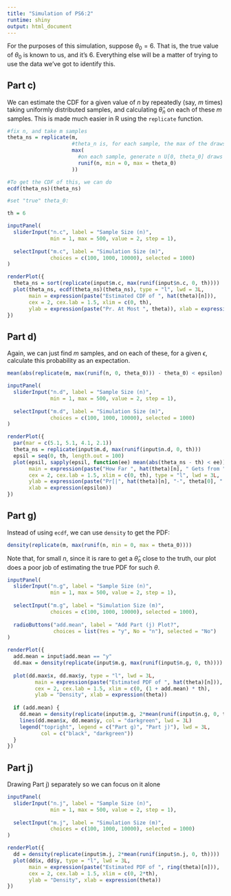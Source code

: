 ```yaml
---
title: "Simulation of PS6:2"
runtime: shiny
output: html_document
---
```


For the purposes of this simulation, suppose $\theta_0 = 6$. That is, the true value of $\theta_0$ is known to us, and it's 6. Everything else will be a matter of trying to use the data we've got to identify this.

## Part c)

We can estimate the CDF for a given value of $n$ by repeatedly (say, $m$ times) taking uniformly distributed samples, and calculating $\hat{\theta}_n$ on each of these $m$ samples. This is made much easier in R using the `replicate` function. 

```r
#fix n, and take m samples
theta_ns = replicate(m, 
                     #theta_n is, for each sample, the max of the draws
                     max(
                       #on each sample, generate n U[0, theta_0] draws
                       runif(n, min = 0, max = theta_0)
                     ))

#To get the CDF of this, we can do
ecdf(theta_ns)(theta_ns)
```


```r
#set "true" theta_0:

th = 6

inputPanel(
  sliderInput("n.c", label = "Sample Size (n)",
              min = 1, max = 500, value = 2, step = 1),
  
  selectInput("m.c", label = "Simulation Size (m)",
              choices = c(100, 1000, 10000), selected = 1000)
)

renderPlot({
  theta_ns = sort(replicate(input$m.c, max(runif(input$n.c, 0, th))))
  plot(theta_ns, ecdf(theta_ns)(theta_ns), type = "l", lwd = 3L, 
       main = expression(paste("Estimated CDF of ", hat(theta)[n])),
       cex = 2, cex.lab = 1.5, xlim = c(0, th),
       ylab = expression(paste("Pr. At Most ", theta)), xlab = expression(theta))
})
```

## Part d)

Again, we can just find $m$ samples, and on each of these, for a given $\epsilon$, calculate this probability as an expectation.

```r
mean(abs(replicate(m, max(runif(n, 0, theta_0))) - theta_0) < epsilon)
```

```r
inputPanel(
  sliderInput("n.d", label = "Sample Size (n)",
              min = 1, max = 500, value = 2, step = 1),
  
  selectInput("m.d", label = "Simulation Size (m)",
              choices = c(100, 1000, 10000), selected = 1000)
)

renderPlot({
  par(mar = c(5.1, 5.1, 4.1, 2.1))
  theta_ns = replicate(input$m.d, max(runif(input$n.d, 0, th)))
  epsil = seq(0, th, length.out = 100)
  plot(epsil, sapply(epsil, function(ee) mean(abs(theta_ns - th) < ee)), 
       main = expression(paste("How Far ", hat(theta)[n], " Gets from ", theta[0])),
       cex = 2, cex.lab = 1.5, xlim = c(0, th), type = "l", lwd = 3L, 
       ylab = expression(paste("Pr[|", hat(theta)[n], "-", theta[0], "|<", epsilon, "]")),
       xlab = expression(epsilon))
})
```

## Part g)

Instead of using `ecdf`, we can use `density` to get the PDF:

```r
density(replicate(m, max(runif(n, min = 0, max = theta_0))))
```

Note that, for small $n$, since it is rare to get a $\hat{\theta}_n$ close to the truth, our plot does a poor job of estimating the true PDF for such $\theta$.

```r
inputPanel(
  sliderInput("n.g", label = "Sample Size (n)",
              min = 1, max = 500, value = 2, step = 1),
  
  selectInput("m.g", label = "Simulation Size (m)",
              choices = c(100, 1000, 10000), selected = 1000),
  
  radioButtons("add.mean", label = "Add Part (j) Plot?",
               choices = list(Yes = "y", No = "n"), selected = "No")
)

renderPlot({
  add.mean = input$add.mean == "y"
  dd.max = density(replicate(input$m.g, max(runif(input$n.g, 0, th))))
  
  plot(dd.max$x, dd.max$y, type = "l", lwd = 3L, 
         main = expression(paste("Estimated PDF of ", hat(theta)[n])),
         cex = 2, cex.lab = 1.5, xlim = c(0, (1 + add.mean) * th),
         ylab = "Density", xlab = expression(theta))
  
  if (add.mean) {
    dd.mean = density(replicate(input$m.g, 2*mean(runif(input$n.g, 0, th))))
    lines(dd.mean$x, dd.mean$y, col = "darkgreen", lwd = 3L)
    legend("topright", legend = c("Part g)", "Part j)"), lwd = 3L,
           col = c("black", "darkgreen"))
  } 
})
```

## Part j)

Drawing Part j) separately so we can focus on it alone

```r
inputPanel(
  sliderInput("n.j", label = "Sample Size (n)",
              min = 1, max = 500, value = 2, step = 1),
  
  selectInput("m.j", label = "Simulation Size (m)",
              choices = c(100, 1000, 10000), selected = 1000)
)

renderPlot({
  dd = density(replicate(input$m.j, 2*mean(runif(input$n.j, 0, th))))
  plot(dd$x, dd$y, type = "l", lwd = 3L, 
       main = expression(paste("Estimated PDF of ", ring(theta)[n])),
       cex = 2, cex.lab = 1.5, xlim = c(0, 2*th),
       ylab = "Density", xlab = expression(theta))
})
```


